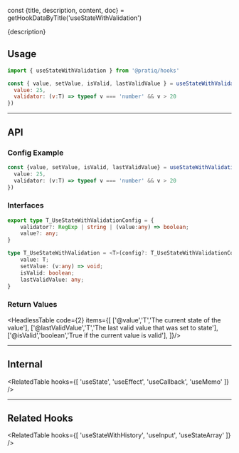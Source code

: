 const {title, description, content, doc} = getHookDataByTitle('useStateWithValidation')

<head>
  <title>{title}</title>
  <meta name="description" content={description} />
</head>

<MainText>
{description}
</MainText>


## Usage    
 

```js 
import { useStateWithValidation } from '@pratiq/hooks'

const { value, setValue, isValid, lastValidValue } = useStateWithValidation({
  value: 25,
  validator: (v:T) => typeof v === 'number' && v > 20
})
```





<!-- ======================================================================= -->
<hr />

## API


### Config Example

```ts
const {value, setValue, isValid, lastValidValue} = useStateWithValidation<number>({
  value: 25,
  validator: (v:T) => typeof v === 'number' && v > 20
})
```


### Interfaces

```ts
export type T_UseStateWithValidationConfig = {
    validator?: RegExp | string | (value:any) => boolean;
    value?: any;
}

type T_UseStateWithValidation = <T>(config?: T_UseStateWithValidationConfig) => {
    value: T;
    setValue: (v:any) => void;
    isValid: boolean;
    lastValidValue: any;
}
```


### Return Values

<HeadlessTable code={2} items={[
    ['@value','T','The current state of the value'],
    ['@lastValidValue','T','The last valid value that was set to state'],
    ['@isValid','boolean','True if the current value is valid'],
]}/>


<!-- ======================================================================= -->
<hr />

## Internal

<RelatedTable hooks={[
  'useState',
  'useEffect',
  'useCallback',
  'useMemo'
]} />


<!-- ======================================================================= -->
<hr />

## Related Hooks

<RelatedTable hooks={[
  'useStateWithHistory',
  'useInput',
  'useStateArray'
]} />